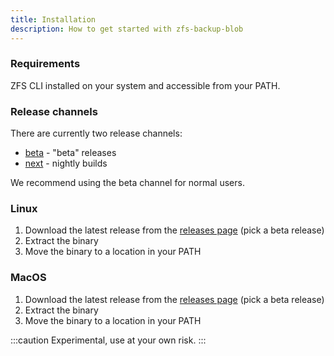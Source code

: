 ```yaml
---
title: Installation
description: How to get started with zfs-backup-blob
---
```


### Requirements

ZFS CLI installed on your system and accessible from your PATH.

### Release channels

There are currently two release channels:

- [beta](https://github.com/backup-blob/zfs-backup-blob/tree/beta) - "beta" releases
- [next](https://github.com/backup-blob/zfs-backup-blob/tree/next) - nightly builds

We recommend using the beta channel for normal users.

### Linux

1. Download the latest release from the <a href="https://github.com/backup-blob/zfs-backup-blob/releases" target="_blank">releases page</a> (pick a beta release)
2. Extract the binary
3. Move the binary to a location in your PATH

### MacOS

1. Download the latest release from the <a href="https://github.com/backup-blob/zfs-backup-blob/releases" target="_blank">releases page</a> (pick a beta release)
2. Extract the binary
3. Move the binary to a location in your PATH

:::caution
Experimental, use at your own risk.
:::
